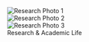 ```{=html}
<!-- Art Showcase - Fixed position for wide screens -->
<div class="art-showcase" id="art-showcase">
  <div class="artwork active">
    <picture>
      <source srcset="img/optimized/cool_me-md.avif" type="image/avif" media="(min-width: 768px)">
      <source srcset="img/optimized/cool_me-md.webp" type="image/webp" media="(min-width: 768px)">
      <source srcset="img/optimized/cool_me-sm.avif" type="image/avif">
      <source srcset="img/optimized/cool_me-sm.webp" type="image/webp">
      <img src="img/optimized/cool_me-md.jpeg" alt="Research Photo 1" loading="lazy">
    </picture>
  </div>
  <div class="artwork">
    <picture>
      <source srcset="img/optimized/fancy_me-lg.avif" type="image/avif" media="(min-width: 1024px)">
      <source srcset="img/optimized/fancy_me-lg.webp" type="image/webp" media="(min-width: 1024px)">
      <source srcset="img/optimized/fancy_me-md.avif" type="image/avif" media="(min-width: 768px)">
      <source srcset="img/optimized/fancy_me-md.webp" type="image/webp" media="(min-width: 768px)">
      <source srcset="img/optimized/fancy_me-sm.avif" type="image/avif">
      <source srcset="img/optimized/fancy_me-sm.webp" type="image/webp">
      <img src="img/optimized/fancy_me-md.jpeg" alt="Research Photo 2" loading="lazy">
    </picture>
  </div>
  <div class="artwork">
    <picture>
      <source srcset="img/optimized/my_image-sm.avif" type="image/avif">
      <source srcset="img/optimized/my_image-sm.webp" type="image/webp">
      <img src="img/optimized/my_image-sm.jpeg" alt="Research Photo 3" loading="lazy">
    </picture>
  </div>
  <div class="art-showcase-caption">
    Research & Academic Life
  </div>
</div>
```